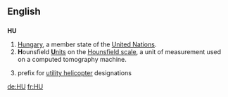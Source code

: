 {{also|Appendix:Variations of "hu"}}
==English==

==={{abbreviation}}===
'''HU'''

# [[Hungary]], a member state of the [[United Nations]].
# '''H'''ounsfield [[unit|'''U'''nits]] on the [[w:Hounsfield scale|Hounsfield scale]], a unit of measurement used on a computed tomography machine.
# {{obsolete|US|army|aviation}} prefix for [[utility helicopter]] designations

[[de:HU]]
[[fr:HU]]